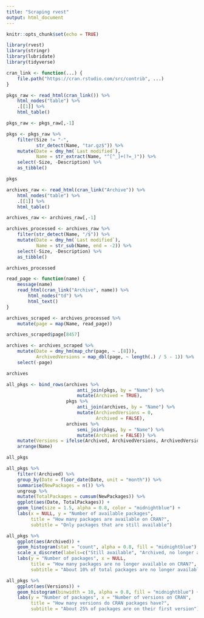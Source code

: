 ---
title: "Scraping rvest"
output: html_document
---

```{r setup, include=FALSE}
knitr::opts_chunk$set(echo = TRUE)
```

```{r}
library(rvest)
library(stringr)
library(lubridate)
library(tidyverse)

cran_link <- function(...) {
    file.path("https://cran.rstudio.com/src/contrib", ...)
}

pkgs_raw <- read_html(cran_link()) %>% 
    html_nodes("table") %>% 
    .[[1]] %>%
    html_table()

pkgs_raw <- pkgs_raw[,-1]

pkgs <- pkgs_raw %>%
    filter(Size != "-",
           str_detect(Name, "tar.gz$")) %>%
    mutate(Date = dmy_hm(`Last modified`),
           Name = str_extract(Name, "^[^_]+(?=_)")) %>%
    select(-Size, -Description) %>%
    as_tibble()

pkgs
```

```{r}
archives_raw <- read_html(cran_link("Archive")) %>% 
    html_nodes("table") %>% 
    .[[1]] %>%
    html_table()

archives_raw <- archives_raw[,-1]

archives_processed <- archives_raw %>%
    filter(str_detect(Name, "/$")) %>%
    mutate(Date = dmy_hm(`Last modified`),
           Name = str_sub(Name, end = -2)) %>%
    select(-Size, -Description) %>%
    as_tibble()

archives_processed
```

```{r}
read_page <- function(name) {
    message(name)
    read_html(cran_link("Archive", name)) %>% 
        html_nodes("td") %>% 
        html_text()
}

archives_scraped <- archives_processed %>%
    mutate(page = map(Name, read_page))

archives_scraped$page[8457]
```

```{r}
archives <- archives_scraped %>%
    mutate(Date = dmy_hm(map_chr(page, ~ .[8])),
           ArchivedVersions = map_dbl(page, ~ length(.) / 5 - 1)) %>%
    select(-page)

archives
```

```{r}
all_pkgs <- bind_rows(archives %>% 
                          anti_join(pkgs, by = "Name") %>% 
                          mutate(Archived = TRUE),
                      pkgs %>% 
                          anti_join(archives, by = "Name") %>% 
                          mutate(ArchivedVersions = 0,
                                 Archived = FALSE),
                      archives %>%
                          semi_join(pkgs, by = "Name") %>%
                          mutate(Archived = FALSE)) %>%
    mutate(Versions = ifelse(Archived, ArchivedVersions, ArchivedVersions + 1)) %>%
    arrange(Name)

all_pkgs
```

```{r}
all_pkgs %>%
    filter(!Archived) %>%
    group_by(Date = floor_date(Date, unit = "month")) %>%
    summarise(NewPackages = n()) %>%
    ungroup %>%
    mutate(TotalPackages = cumsum(NewPackages)) %>%
    ggplot(aes(Date, TotalPackages)) +
    geom_line(size = 1.5, alpha = 0.8, color = "midnightblue") +
    labs(x = NULL, y = "Number of available packages",
         title = "How many packages are available on CRAN?",
         subtitle = "Only packages that are still available")
```

```{r}
all_pkgs %>%
    ggplot(aes(Archived)) +
    geom_histogram(stat = "count", alpha = 0.8, fill = "midnightblue") +
    scale_x_discrete(labels=c("Still available", "Archived, no longer available")) +
    labs(y = "Number of packages", x = NULL,
         title = "How many packages are no longer available on CRAN?",
         subtitle = "About 10% of total packages are no longer available")
```

```{r}
all_pkgs %>%
    ggplot(aes(Versions)) +
    geom_histogram(binwidth = 10, alpha = 0.8, fill = "midnightblue") +
    labs(y = "Number of packages", x = "Number of versions on CRAN",
         title = "How many versions do CRAN packages have?",
         subtitle = "About 25% of packages are on their first version")
```